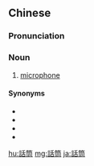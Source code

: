 {{also|话筒}}
==Chinese==
{{zh-forms|s=话筒}}

===Pronunciation===
{{zh-pron
|m=huàtǒng
|c=waa6 tung2
|mn=ōe-tâng
|cat=n
}}

===Noun===
{{zh-noun}}

# [[microphone]]

====Synonyms====
* {{zh-l|麥克風}}
* {{zh-l|傳聲器}}
* {{zh-l|微音器}}
* {{zh-l|擴音器}}

[[hu:話筒]]
[[mg:話筒]]
[[ja:話筒]]
